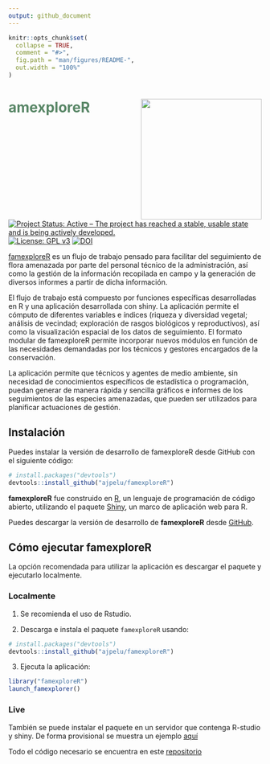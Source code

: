 ```yaml
---
output: github_document
---
```


<!-- README.md is generated from README.Rmd. Please edit that file -->

```r
knitr::opts_chunk$set(
  collapse = TRUE,
  comment = "#>",
  fig.path = "man/figures/README-",
  out.width = "100%"
)
```

# <span style="color:#588666">amexploreR</span> <img src="man/figures/logo_famexplorer.png" align="right" width="240"/>

<!-- badges: start -->
[![Project Status: Active – The project has reached a stable, usable
state and is being actively
developed.](https://www.repostatus.org/badges/latest/active.svg)](https://www.repostatus.org/#active)
[![License: GPL
v3](https://img.shields.io/badge/License-GPLv3-blue.svg)](https://www.gnu.org/licenses/gpl-3.0)
[![DOI](https://zenodo.org/badge/DOI/10.5281/zenodo.3697818.svg)](https://doi.org/10.5281/zenodo.3697818)
<!-- badges: end -->

[famexploreR](https://ajpelu.github.io/famexploreR/) es un flujo de trabajo pensado para facilitar del seguimiento de flora amenazada por parte del personal técnico de la administración, así como la gestión de la información recopilada en campo y la generación de diversos informes a partir de dicha información. 

El flujo de trabajo está compuesto por funciones específicas desarrolladas en R y una aplicación desarrollada con shiny. La aplicación permite el cómputo de diferentes variables e índices (riqueza y diversidad vegetal; análisis de vecindad; exploración de rasgos biológicos y reproductivos), así como la visualización espacial de los datos de seguimiento. El formato modular de famexploreR permite incorporar nuevos módulos en función de las necesidades demandadas por los técnicos y gestores encargados de la conservación. 

La aplicación permite que técnicos y agentes de medio ambiente, sin necesidad de conocimientos específicos de estadística o programación, puedan generar de manera rápida y sencilla gráficos e informes de los seguimientos de las especies amenazadas, que pueden ser utilizados para planificar actuaciones de gestión. 


## Instalación 

Puedes instalar la versión de desarrollo de famexploreR desde GitHub con el siguiente código:

``` r
# install.packages("devtools")
devtools::install_github("ajpelu/famexploreR")
```

**famexploreR** fue construido en [R](https://www.r-project.org), un lenguaje de programación de código abierto, utilizando el paquete [Shiny](https://shiny.rstudio.com), un marco de aplicación web para R.

Puedes descargar la versión de desarrollo de **famexploreR** desde [GitHub](https://github.com/ajpelu/famexploreR).


## Cómo ejecutar famexploreR

La opción recomendada para utilizar la aplicación es descargar el paquete y ejecutarlo localmente. 

### Localmente

1. Se recomienda el uso de Rstudio.

2. Descarga e instala el paquete `famexploreR` usando:

``` r
# install.packages("devtools")
devtools::install_github("ajpelu/famexploreR")
```

3. Ejecuta la aplicación:

```r
library("famexploreR")
launch_famexplorer()
```

### Live 

También se puede instalar el paquete en un servidor que contenga R-studio y shiny. De forma provisional se muestra un ejemplo [aquí](http://vlab.iecolab.es/ajpelu/famexploreR/)

Todo el código necesario se encuentra en este [repositorio](https://github.com/ajpelu/famexploreR)

